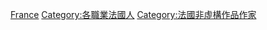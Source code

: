 {{Commonscat|Journalists from France}}

[[Category:各國記者|France]]
[[Category:各職業法國人|Category:各職業法國人]]
[[Category:法國非虛構作品作家|Category:法國非虛構作品作家]]